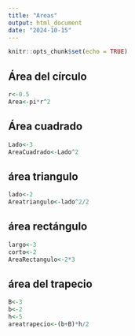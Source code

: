 ```yaml
---
title: "Areas"
output: html_document
date: "2024-10-15"
---
```


```r
knitr::opts_chunk$set(echo = TRUE)
```

## Área del círculo

```r
r<-0.5
Area<-pi*r^2
```

## Área cuadrado

```r
Lado<-3
AreaCuadrado<-Lado^2
```

## área triangulo
```r
lado<-2
Areatriangulo<-lado^2/2
```


## área rectángulo
```r
largo<-3
corto<-2
AreaRectangulo<-2*3
```

## área del trapecio
```r
B<-3
b<-2
h<-5
areatrapecio<-(b+B)*h/2
```
